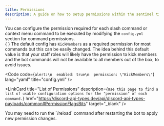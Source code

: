 ```yaml
---
title: Permissions
description: A guide on how to setup permissions within the sentinel tickets bot.
---
```



You can configure the permission required for each slash command or context menu command to be executed by modifying the `config.yml` section for command permissions.  
{ }
The default config has `KickMembers` as a required permission for most commands but this can be easily changed. The idea behind this default value is that your staff roles will likely have the permission to kick members and the bot commands will not be available to all members out of the box, to avoid issues.

<Code code={`alert:\n  enabled: true\n  permission: \"KickMembers\"`} lang="yaml" title="config.yml" />

   <LinkCard
     title="List of Permissions"
     description={`Use this page to find a list of usable configuration options for the "permission" of each command.`}
     href="https://discord-api-types.dev/api/discord-api-types-payloads/common#PermissionFlagsBits"
     target="_blank"
   />

   <Aside>You may need to run the `/reload` command after restarting the bot to apply new permission changes.</Aside>
